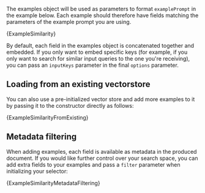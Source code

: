
The examples object will be used as parameters to format `examplePrompt` in the example below. Each example
should therefore have fields matching the parameters of the example prompt you are using.

<CodeBlock language="typescript">{ExampleSimilarity}</CodeBlock>

By default, each field in the examples object is concatenated together and embedded. If you only want to embed specific keys
(for example, if you only want to search for similar input queries to the one you're receiving), you can pass an `inputKeys` 
parameter in the final `options` parameter.

## Loading from an existing vectorstore

You can also use a pre-initialized vector store and add more examples to it by passing it to the constructor directly as follows:


<CodeBlock language="typescript">{ExampleSimilarityFromExisting}</CodeBlock>

## Metadata filtering

When adding examples, each field is available as metadata in the produced document. If you would like further control over your
search space, you can add extra fields to your examples and pass a `filter` parameter when initializing your selector:


<CodeBlock language="typescript">{ExampleSimilarityMetadataFiltering}</CodeBlock>
